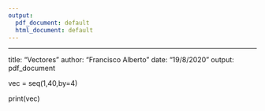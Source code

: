 ```yaml
---
output:
  pdf_document: default
  html_document: default
---
```

---
title: "Vectores"
author: "Francisco Alberto"
date: "19/8/2020"
output: pdf_document

vec = seq(1,40,by=4)

print(vec)






